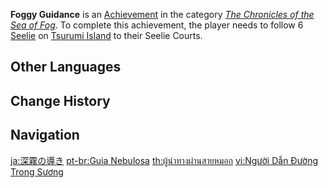 {{Achievement Infobox
|title        = 
|id           = 80119
|order id     = 0119
|category     = The Chronicles of the Sea of Fog
|description  = Follow 6 [[Seelie]] on [[Tsurumi Island]] to their Seelie Courts.
|requirements = 
|primogems    = 5
|tracking     = 
|topic        = Seelie
}}
'''Foggy Guidance''' is an [[Achievement]] in the category ''[[The Chronicles of the Sea of Fog]]''. To complete this achievement, the player needs to follow 6 [[Seelie]] on [[Tsurumi Island]] to their Seelie Courts.
<!--
==Trivia==

==Video Guides==
{{EVT
|video1   = 
|caption1 = 
}}
-->
==Other Languages==
{{Other Languages
|en      = Foggy Guidance
|zhs     = 深雾引路人
|zhs_rm  = Shēnwù Yǐnlùrén
|zht     = 深霧引路人
|zht_rm  = Shēnwù Yǐnlùrén
|zh_tl   = 
|ja      = 深霧の導き
|ja_rm   = Shinmu no Michibiki{{Assumed}}
|ja_tl   = Deep Fog Guidance
|ko      = 짙은 안개 속 길잡이
|ko_rm   = Jiteun Angae Sok Giljabi
|ko_tl   = Deep Fog Guidance
|es      = Guía de la bruma
|es_tl   = Guidance of the Mist
|fr      = {{MC|m=Guidé|f=Guidée}} par la brume
|fr_tl   = Guided <small>(M/F)</small> by Mist
|ru      = Направление в тумане
|ru_tl   = Guidance in the Fog
|th      = ผู้นำทางผ่านสายหมอก
|th_rm   = 
|th_tl   = 
|vi      = Người Dẫn Đường Trong Sương
|vi_tl   = Guide in the Fog
|de      = Vom Nebel geführt
|de_tl   = Guided by Fog
|id      = Pemandu Kabut
|id_tl   = Fog Guide
|pt      = Guia Nebulosa
|pt_tl   = 
|tr      = Sisli Rehber
|tr_tl   = 
|it      = Guida nebulosa
|it_tl   = 
}}

==Change History==
{{Change History|2.2}}
<!--
==References==
{{Reflist}}
-->
==Navigation==
{{Achievement Navbox|The Chronicles of the Sea of Fog}}

[[ja:深霧の導き]]
[[pt-br:Guia Nebulosa]]
[[th:ผู้นำทางผ่านสายหมอก]]
[[vi:Người Dẫn Đường Trong Sương]]